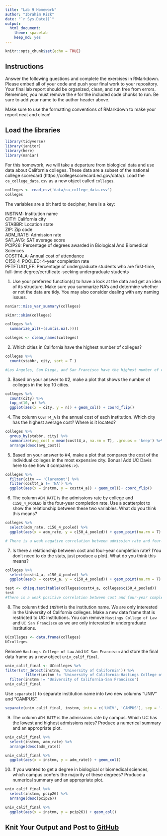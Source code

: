 ```yaml
---
title: "Lab 9 Homework"
author: "Ibrahim Rizk"
date: "`r Sys.Date()`"
output:
  html_document: 
    theme: spacelab
    keep_md: yes
---
```


```r
knitr::opts_chunk$set(echo = TRUE)
```

## Instructions
Answer the following questions and complete the exercises in RMarkdown. Please embed all of your code and push your final work to your repository. Your final lab report should be organized, clean, and run free from errors. Remember, you must remove the `#` for the included code chunks to run. Be sure to add your name to the author header above.  

Make sure to use the formatting conventions of RMarkdown to make your report neat and clean!  

## Load the libraries
```r
library(tidyverse)
library(janitor)
library(here)
library(naniar)
``` 

For this homework, we will take a departure from biological data and use data about California colleges. These data are a subset of the national college scorecard (https://collegescorecard.ed.gov/data/). Load the `ca_college_data.csv` as a new object called `colleges`.
```r
colleges <- read_csv('data/ca_college_data.csv')
colleges
```

The variables are a bit hard to decipher, here is a key:  

INSTNM: Institution name  
CITY: California city  
STABBR: Location state  
ZIP: Zip code  
ADM_RATE: Admission rate  
SAT_AVG: SAT average score  
PCIP26: Percentage of degrees awarded in Biological And Biomedical Sciences  
COSTT4_A: Annual cost of attendance  
C150_4_POOLED: 4-year completion rate  
PFTFTUG1_EF: Percentage of undergraduate students who are first-time, full-time degree/certificate-seeking undergraduate students  

1. Use your preferred function(s) to have a look at the data and get an idea of its structure. Make sure you summarize NA's and determine whether or not the data are tidy. You may also consider dealing with any naming issues.
```r
naniar::miss_var_summary(colleges)
```

```r
skimr::skim(colleges)
```

```r
colleges %>%
  summarize_all(~(sum(is.na(.))))

colleges <- clean_names(colleges)

```

2. Which cities in California have the highest number of colleges?
```r
colleges %>%
  count(stabbr, city, sort = T ) 

#Los Angeles, San Diego, and San Francisco have the highest number of colleges
```

3. Based on your answer to #2, make a plot that shows the number of colleges in the top 10 cities.
```r
colleges %>%
  count(city) %>%
  top_n(10, n) %>%
  ggplot(aes(x = city, y = n)) + geom_col() + coord_flip()
```

4. The column `COSTT4_A` is the annual cost of each institution. Which city has the highest average cost? Where is it located?
```r
colleges %>%
  group_by(stabbr, city) %>%
  summarize(avg_cost = mean(costt4_a, na.rm = T), .groups = 'keep') %>%
  arrange(desc(avg_cost))
```

5. Based on your answer to #4, make a plot that compares the cost of the individual colleges in the most expensive city. Bonus! Add UC Davis here to see how it compares :>).
```r
colleges %>%
  filter(city == 'Claremont') %>%
  filter(costt4_a != 'NA') %>%
  ggplot(aes(x = instnm, y = costt4_a)) + geom_col()+ coord_flip()
```

6. The column `ADM_RATE` is the admissions rate by college and `C150_4_POOLED` is the four-year completion rate. Use a scatterplot to show the relationship between these two variables. What do you think this means?
```r
colleges %>%
  select(adm_rate, c150_4_pooled) %>%
  ggplot(aes(x = adm_rate, y = c150_4_pooled)) + geom_point(na.rm = T) + labs(title = 'Admissions rate and four-year completion rate')

# There is a weak negative correlation between admission rate and four-year completion rate
```

7. Is there a relationship between cost and four-year completion rate? (You don't need to do the stats, just produce a plot). What do you think this means?
```r
colleges %>%
  select(costt4_a, c150_4_pooled) %>%
  ggplot(aes(x = costt4_a, y = c150_4_pooled)) + geom_point(na.rm = T) + labs(title = 'Cost and four-year completion rate') + geom_smooth(method = lm, se=T, na.rm = T)

test <- chisq.test(table(colleges$costt4_a, colleges$c150_4_pooled))
test
#There is a weak positive correlation between cost and four-year completion rate
```

8. The column titled `INSTNM` is the institution name. We are only interested in the University of California colleges. Make a new data frame that is restricted to UC institutions. You can remove `Hastings College of Law` and `UC San Francisco` as we are only interested in undergraduate institutions.
```r
UCcolleges <- data.frame(colleges)
UCcolleges
```

Remove `Hastings College of Law` and `UC San Francisco` and store the final data frame as a new object `univ_calif_final`.
```r
univ_calif_final <- UCcolleges %>%
filter(str_detect(instnm, 'University of California')) %>%
         filter(instnm != 'University of California-Hastings College of Law') %>%
  filter(instnm != 'University of California-San Francisco')
univ_calif_final
```

Use `separate()` to separate institution name into two new columns "UNIV" and "CAMPUS".
```r
separate(univ_calif_final, instnm, into = c('UNIV', 'CAMPUS'), sep = '-')
```

9. The column `ADM_RATE` is the admissions rate by campus. Which UC has the lowest and highest admissions rates? Produce a numerical summary and an appropriate plot.
```r
univ_calif_final %>% 
  select(instnm, adm_rate) %>% 
  arrange(desc(adm_rate))
```

```r
univ_calif_final %>% 
  ggplot(aes(x = instnm, y = adm_rate)) + geom_col()
```

10. If you wanted to get a degree in biological or biomedical sciences, which campus confers the majority of these degrees? Produce a numerical summary and an appropriate plot.
```r
univ_calif_final %>% 
  select(instnm, pcip26) %>% 
  arrange(desc(pcip26))
```

```r
univ_calif_final %>% 
  ggplot(aes(x = instnm, y = pcip26)) + geom_col()
```

## Knit Your Output and Post to [GitHub](https://github.com/FRS417-DataScienceBiologists)